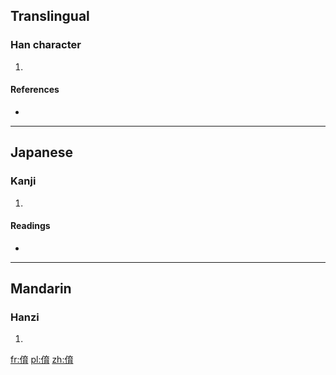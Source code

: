 ==Translingual==

===Han character===
{{Han char|rn=9|rad=人|as=08|sn=10|four=|canj=人卜戈月 (OYIB)}}

# {{defn|Han|sort=人08}}

====References====
* {{Han ref|kx=0106.230|dkj=00738|dj=0227.060|hdz=10183.060|uh=4FFC|ud=20476}}

----

==Japanese==

===Kanji===
{{ja-kanji|grade=|rs=人08}}

# {{defn|lang=ja|sort=人08}}

====Readings====
* {{ja-readings|on=[[いく]] (iku), [[きく]] (kiku), [[しゅく]] (shuku)|kun=[[かゆ]] (kayu), [[ひさぐ]] (hisagu)}}

----

==Mandarin==

===Hanzi===
{{cmn-hanzi|pin=[[yù]] ([[yu4]])|wg=yü<sup>4</sup>}}

# {{defn|lang=cmn|sort=人08}}

[[fr:俼]]
[[pl:俼]]
[[zh:俼]]